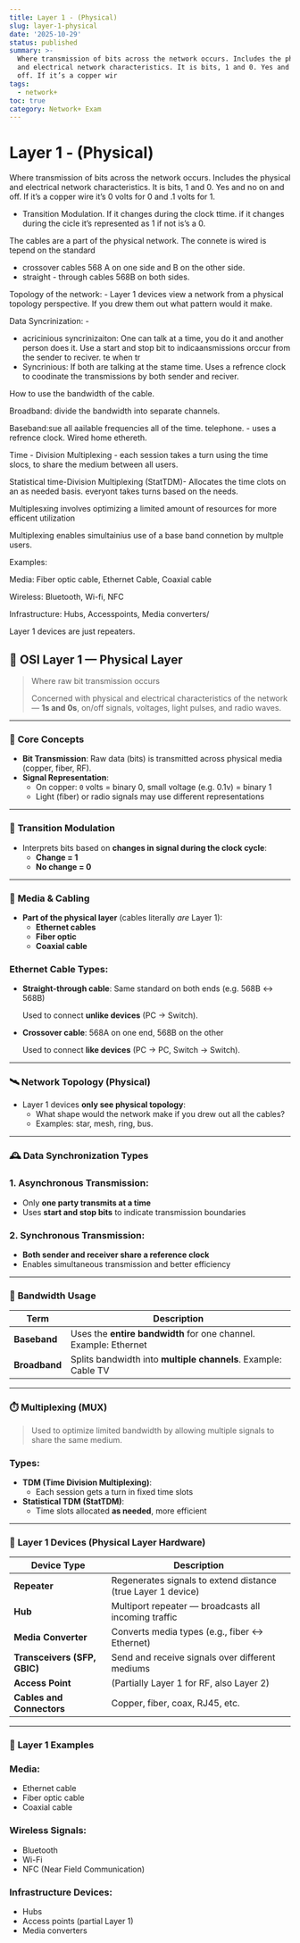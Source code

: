 ```yaml
---
title: Layer 1 - (Physical)
slug: layer-1-physical
date: '2025-10-29'
status: published
summary: >-
  Where transmission of bits across the network occurs. Includes the physical
  and electrical network characteristics. It is bits, 1 and 0. Yes and no on and
  off. If it’s a copper wir
tags:
  - network+
toc: true
category: Network+ Exam
---
```


# Layer 1 - (Physical)

Where transmission of bits across the network occurs. Includes the physical and electrical network characteristics. It is bits, 1 and 0. Yes and no on and off. If it’s a copper wire it’s 0 volts for 0 and .1 volts for 1. 

- Transition Modulation. If it changes during the clock ttime. if it changes during the cicle it’s represented as 1 if not is’s a 0.

The cables are a part of the physical network. The connete is wired is tepend on the standard

- crossover cables 568 A on one side and B on the other side.
- straight - through cables 568B on both sides.

Topology of the network: - Layer 1 devices view a network from a physical topology perspective. If you drew them out what pattern would it make. 

Data Syncrinization: - 

- acricinious syncrinizaiton: One can talk at a time, you do it and another person does it. Use a start and stop bit to indicaansmissions orccur from the sender to reciver. te when tr
- Syncrinious: If both are talking at the stame time. Uses a refrence clock to coodinate the transmissions by both sender and reciver.

How to use the bandwidth of the cable. 

Broadband: divide the bandwidth into separate channels. 

Baseband:sue all aailable frequencies all of the time. telephone. - uses a refrence clock. Wired home ethereth. 

Time - Division Multiplexing - each session takes a turn using the time slocs, to share the medium between all users. 

Statistical time-Division Multiplexing (StatTDM)- Allocates the time clots on an as needed basis. everyont takes turns based on the needs. 

Multiplesxing involves optimizing a limited amount of resources for more efficent utilization 

Multiplexing enables simultainius use of a base band connetion by multple users. 

Examples: 

Media: Fiber optic cable, Ethernet Cable, Coaxial cable

Wireless: Bluetooth, Wi-fi, NFC

Infrastructure: Hubs, Accesspoints, Media converters/ 

Layer 1 devices are just repeaters. 

## 🧱 **OSI Layer 1 — Physical Layer**

> Where raw bit transmission occurs
> 
> 
> Concerned with physical and electrical characteristics of the network — **1s and 0s**, on/off signals, voltages, light pulses, and radio waves.
> 

---

### 🧬 **Core Concepts**

- **Bit Transmission**: Raw data (bits) is transmitted across physical media (copper, fiber, RF).
- **Signal Representation**:
    - On copper: `0` volts = binary 0, small voltage (e.g. 0.1v) = binary 1
    - Light (fiber) or radio signals may use different representations

---

### 🔄 **Transition Modulation**

- Interprets bits based on **changes in signal during the clock cycle**:
    - **Change = 1**
    - **No change = 0**

---

### 🔌 **Media & Cabling**

- **Part of the physical layer** (cables literally *are* Layer 1):
    - **Ethernet cables**
    - **Fiber optic**
    - **Coaxial cable**

### Ethernet Cable Types:

- **Straight-through cable**: Same standard on both ends (e.g. 568B ↔ 568B)
    
    Used to connect **unlike devices** (PC → Switch).
    
- **Crossover cable**: 568A on one end, 568B on the other
    
    Used to connect **like devices** (PC → PC, Switch → Switch).
    

---

### 🛰️ **Network Topology (Physical)**

- Layer 1 devices **only see physical topology**:
    - What shape would the network make if you drew out all the cables?
    - Examples: star, mesh, ring, bus.

---

### 🕰️ **Data Synchronization Types**

### 1. **Asynchronous Transmission**:

- Only **one party transmits at a time**
- Uses **start and stop bits** to indicate transmission boundaries

### 2. **Synchronous Transmission**:

- **Both sender and receiver share a reference clock**
- Enables simultaneous transmission and better efficiency

---

### 📶 **Bandwidth Usage**

| Term | Description |
| --- | --- |
| **Baseband** | Uses the **entire bandwidth** for one channel. Example: Ethernet |
| **Broadband** | Splits bandwidth into **multiple channels**. Example: Cable TV |

---

### ⏱️ **Multiplexing (MUX)**

> Used to optimize limited bandwidth by allowing multiple signals to share the same medium.
> 

### Types:

- **TDM (Time Division Multiplexing)**:
    - Each session gets a turn in fixed time slots
- **Statistical TDM (StatTDM)**:
    - Time slots allocated **as needed**, more efficient

---

### 🧱 **Layer 1 Devices (Physical Layer Hardware)**

| Device Type | Description |
| --- | --- |
| **Repeater** | Regenerates signals to extend distance (true Layer 1 device) |
| **Hub** | Multiport repeater — broadcasts all incoming traffic |
| **Media Converter** | Converts media types (e.g., fiber ↔ Ethernet) |
| **Transceivers (SFP, GBIC)** | Send and receive signals over different mediums |
| **Access Point** | (Partially Layer 1 for RF, also Layer 2) |
| **Cables and Connectors** | Copper, fiber, coax, RJ45, etc. |

---

### 📡 **Layer 1 Examples**

### **Media**:

- Ethernet cable
- Fiber optic cable
- Coaxial cable

### **Wireless Signals**:

- Bluetooth
- Wi-Fi
- NFC (Near Field Communication)

### **Infrastructure Devices**:

- Hubs
- Access points (partial Layer 1)
- Media converters
